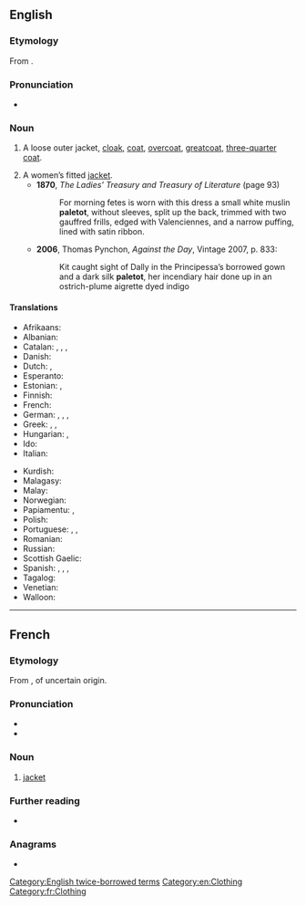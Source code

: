 {{also|paletôt}}
==English==

===Etymology===
From {{bor|en|fr|paletot}}.

===Pronunciation===
* {{a|UK}} {{IPA|/ˈpalɪtəʊ/|lang=en}}

===Noun===
{{en-noun}}

# {{lb|en|historical}} A loose outer jacket, [[cloak]], [[coat]], [[overcoat]], [[greatcoat]], [[three-quarter coat]].
# A women’s fitted [[jacket]].
#* '''1870''', ''The Ladies' Treasury and Treasury of Literature'' (page 93)
#*: For morning fetes is worn with this dress a small white muslin '''paletot''', without sleeves, split up the back, trimmed with two gauffred frills, edged with Valenciennes, and a narrow puffing, lined with satin ribbon.
#* '''2006''', Thomas Pynchon, ''Against the Day'', Vintage 2007, p. 833:
#*: Kit caught sight of Dally in the Principessa’s borrowed gown and a dark silk '''paletot''', her incendiary hair done up in an ostrich-plume aigrette dyed indigo

====Translations====
{{trans-top|A loose outer jacket, overcoat}}
* Afrikaans: {{t|af|jas}}
* Albanian: {{t+|sq|pallto}}
* Catalan: {{t+|ca|abric|m}}, {{t|ca|gavany|m}}, {{t|ca|paltó|m}}, {{t+|ca|sobretot|m}}
* Danish: {{t|da|frakke|n}}
* Dutch: {{t+|nl|jas|m}}, {{t+|nl|overjas|m}}
* Esperanto: {{t|eo|palto}}
* Estonian: {{t+|et|mantel}}, {{t|et|palitu}}
* Finnish: {{t+|fi|palttoo}}
* French: {{t+|fr|paletot|m}}
* German: {{t+|de|Mantel|m}}, {{t+|de|Paletot|m}}, {{t|de|Überrock|m}}, {{t+|de|Überzieher|m}}
* Greek: {{t+|el|σακάκι|n}}, {{t+|el|μανδύας|m}}, {{t+|el|παλτό|n}}
* Hungarian: {{t+|hu|kabát}}, {{t+|hu|felöltő}}
* Ido: {{t+|io|paltoto}}
* Italian: {{t+|it|paltò|m}}
{{trans-mid}}
* Kurdish: {{t+|ku|palto|sc=ku-Arab}}
* Malagasy: {{t+|mg|palitao}}
* Malay: {{t|ms|jas}}
* Norwegian: {{t+|no|frakk|m}}
* Papiamentu: {{t|pap|bachi}}, {{t|pap|yas}}
* Polish: {{t+|pl|palto|n}}
* Portuguese: {{t+|pt|casacão|m}}, {{t+|pt|paletó|m}}, {{t+|pt|sobretudo|m}}
* Romanian: {{t+|ro|palton|n}}
* Russian: {{t+|ru|пальто́|n}}
* Scottish Gaelic: {{t|gd|còta}}
* Spanish: {{t+|es|gabán|m}}, {{t+|es|paletó|m}}, {{t+|es|sobretodo|m}}, {{t+|es|abrigo|m}}
* Tagalog: {{t+|tl|amerikána}}
* Venetian: {{t+|vec|paltò|m}}
* Walloon: {{t+|wa|paltot|m}}
{{trans-bottom}}

[[Category:English twice-borrowed terms]]
[[Category:en:Clothing]]

----

==French==

===Etymology===
From {{der|fr|enm|paltok}}, of uncertain origin.

===Pronunciation===
* {{fr-IPA}}
* {{audio|Fr-paletot.ogg|Audio|lang=fr}}

===Noun===
{{fr-noun|m}}

# [[jacket]]

===Further reading===
* {{R:TLFi}}

===Anagrams===
* {{l|fr|pelotât}}

[[Category:fr:Clothing]]
